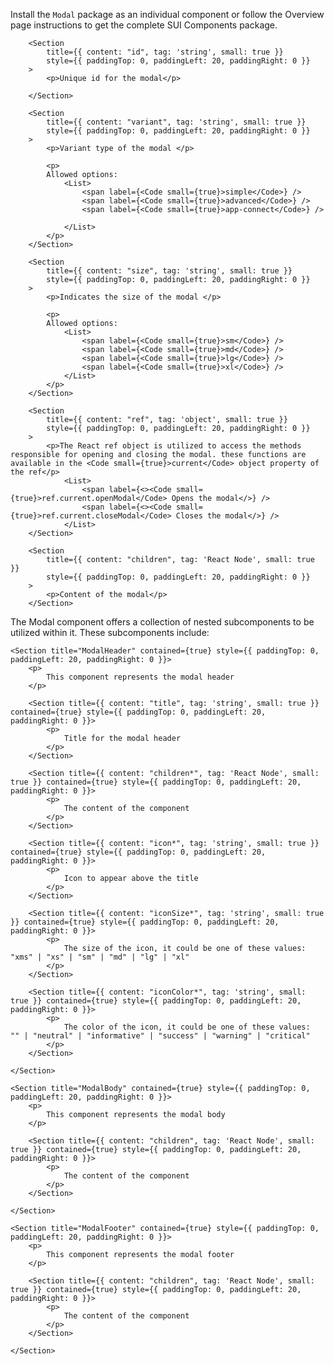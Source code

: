 
<Section
	title="Installation"
	contained={true}
	style={{ paddingTop: 20, paddingBottom: 0 }}
>
	<p>
		Install the <Code small={true}>Modal</Code> package as an individual
		component or follow the Overview page instructions to get the complete SUI
		Components package.
	</p>
</Section>

<Section title="Props" border={true}>

    	<Section
    		title={{ content: "id", tag: 'string', small: true }}
    		style={{ paddingTop: 0, paddingLeft: 20, paddingRight: 0 }}
    	>
    		<p>Unique id for the modal</p>

    	</Section>

    	<Section
    		title={{ content: "variant", tag: 'string', small: true }}
    		style={{ paddingTop: 0, paddingLeft: 20, paddingRight: 0 }}
    	>
    		<p>Variant type of the modal </p>

    		<p>
    		Allowed options:
    			<List>
    				<span label={<Code small={true}>simple</Code>} />
    				<span label={<Code small={true}>advanced</Code>} />
    				<span label={<Code small={true}>app-connect</Code>} />

    			</List>
    		</p>
    	</Section>

    	<Section
    		title={{ content: "size", tag: 'string', small: true }}
    		style={{ paddingTop: 0, paddingLeft: 20, paddingRight: 0 }}
    	>
    		<p>Indicates the size of the modal </p>

    		<p>
    		Allowed options:
    			<List>
    				<span label={<Code small={true}>sm</Code>} />
    				<span label={<Code small={true}>md</Code>} />
    				<span label={<Code small={true}>lg</Code>} />
    				<span label={<Code small={true}>xl</Code>} />
    			</List>
    		</p>
    	</Section>

    	<Section
    		title={{ content: "ref", tag: 'object', small: true }}
    		style={{ paddingTop: 0, paddingLeft: 20, paddingRight: 0 }}
    	>
    		<p>The React ref object is utilized to access the methods responsible for opening and closing the modal. these functions are available in the <Code small={true}>current</Code> object property of the ref</p>
    			<List>
    				<span label={<><Code small={true}>ref.current.openModal</Code> Opens the modal</>} />
    				<span label={<><Code small={true}>ref.current.closeModal</Code> Closes the modal</>} />
    			</List>
    	</Section>

    	<Section
    		title={{ content: "children", tag: 'React Node', small: true }}
    		style={{ paddingTop: 0, paddingLeft: 20, paddingRight: 0 }}
    	>
    		<p>Content of the modal</p>
    	</Section>

</Section>

<Section
	title="Sub Components"
	contained={true}
	style={{ paddingTop: 30, paddingBottom: 0 }}
>
		<p>The Modal component offers a collection of nested subcomponents to be utilized within it. These subcomponents include:</p>

    <Section title="ModalHeader" contained={true} style={{ paddingTop: 0, paddingLeft: 20, paddingRight: 0 }}>
    	<p>
    		This component represents the modal header
    	</p>

    	<Section title={{ content: "title", tag: 'string', small: true }} contained={true} style={{ paddingTop: 0, paddingLeft: 20, paddingRight: 0 }}>
    		<p>
    			Title for the modal header
    		</p>
    	</Section>

    	<Section title={{ content: "children*", tag: 'React Node', small: true }} contained={true} style={{ paddingTop: 0, paddingLeft: 20, paddingRight: 0 }}>
    		<p>
    			The content of the component
    		</p>
    	</Section>

		<Section title={{ content: "icon*", tag: 'string', small: true }} contained={true} style={{ paddingTop: 0, paddingLeft: 20, paddingRight: 0 }}>
    		<p>
    			Icon to appear above the title
    		</p>
    	</Section>

		<Section title={{ content: "iconSize*", tag: 'string', small: true }} contained={true} style={{ paddingTop: 0, paddingLeft: 20, paddingRight: 0 }}>
    		<p>
    			The size of the icon, it could be one of these values: "xms" | "xs" | "sm" | "md" | "lg" | "xl"
    		</p>
    	</Section>

		<Section title={{ content: "iconColor*", tag: 'string', small: true }} contained={true} style={{ paddingTop: 0, paddingLeft: 20, paddingRight: 0 }}>
    		<p>
    			The color of the icon, it could be one of these values:  "" | "neutral" | "informative" | "success" | "warning" | "critical"
    		</p>
    	</Section>

    </Section>

    <Section title="ModalBody" contained={true} style={{ paddingTop: 0, paddingLeft: 20, paddingRight: 0 }}>
    	<p>
    		This component represents the modal body
    	</p>

    	<Section title={{ content: "children", tag: 'React Node', small: true }} contained={true} style={{ paddingTop: 0, paddingLeft: 20, paddingRight: 0 }}>
    		<p>
    			The content of the component
    		</p>
    	</Section>

    </Section>

    <Section title="ModalFooter" contained={true} style={{ paddingTop: 0, paddingLeft: 20, paddingRight: 0 }}>
    	<p>
    		This component represents the modal footer
    	</p>

    	<Section title={{ content: "children", tag: 'React Node', small: true }} contained={true} style={{ paddingTop: 0, paddingLeft: 20, paddingRight: 0 }}>
    		<p>
    			The content of the component
    		</p>
    	</Section>

    </Section>

</Section>
